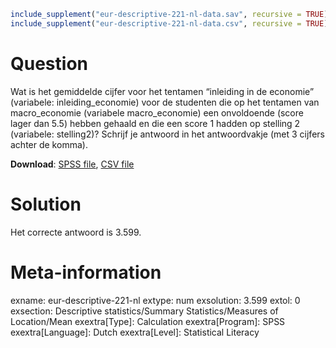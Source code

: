 ```{r, echo = FALSE, results = "hide"}
include_supplement("eur-descriptive-221-nl-data.sav", recursive = TRUE)
include_supplement("eur-descriptive-221-nl-data.csv", recursive = TRUE)
```

Question
========
Wat is het gemiddelde cijfer voor het tentamen "inleiding in de economie" (variabele: inleiding_economie) voor de studenten die op het tentamen van macro_economie (variabele macro_economie) een onvoldoende (score lager dan 5.5) hebben gehaald en die een score 1 hadden op stelling 2 (variabele: stelling2)? Schrijf je antwoord in het antwoordvakje (met 3 cijfers achter de komma).

**Download**: [SPSS file](eur-descriptive-221-nl-data.sav), [CSV file](eur-descriptive-221-nl-data.csv)


Solution
========
Het correcte antwoord is 3.599.


Meta-information
================
exname: eur-descriptive-221-nl
extype: num
exsolution: 3.599
extol: 0
exsection: Descriptive statistics/Summary Statistics/Measures of Location/Mean
exextra[Type]: Calculation
exextra[Program]: SPSS
exextra[Language]: Dutch
exextra[Level]: Statistical Literacy